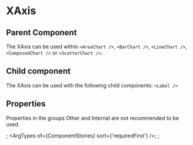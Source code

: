 
# XAxis

## Parent Component

The XAxis can be used within `<AreaChart />`, `<BarChart />`, `<LineChart />`, `<ComposedChart />` or `<ScatterChart />`.

## Child component

The XAxis can be used with the following child components: `<Label />`

## Properties

Properties in the groups Other and Internal are not recommended to be used.

<Meta of={ComponentStories} />;
<ArgTypes of={ComponentStories} sort={'requiredFirst'} />;
<Stories />;

